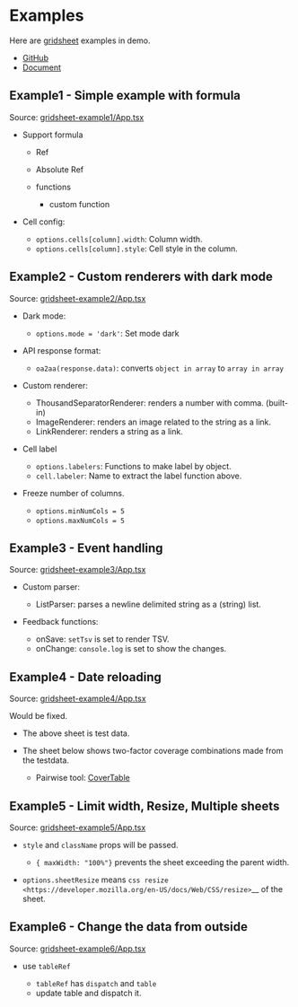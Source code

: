 

# Examples

Here are [gridsheet](https://www.npmjs.com/package/@gridsheet/react-core) examples in demo.

- [GitHub](https://github.com/walkframe/gridsheet)
- [Document](/gridsheet/react/)

## Example1 - Simple example with formula
Source: [gridsheet-example1/App.tsx](https://github.com/walkframe/docs.walkframe.com/blob/main/source/gridsheet/example1/App.tsx)

<Example1 />

- Support formula

  - Ref
  - Absolute Ref
  - functions

    - custom function

- Cell config:

  - ``options.cells[column].width``: Column width.
  - ``options.cells[column].style``: Cell style in the column.

## Example2 - Custom renderers with dark mode
Source: [gridsheet-example2/App.tsx](https://github.com/walkframe/docs.walkframe.com/blob/main/source/gridsheet/example2/App.tsx)

<Example2 />

- Dark mode:

  - ``options.mode = 'dark'``: Set mode dark

- API response format:

  - ``oa2aa(response.data)``: converts ``object in array`` to ``array in array``

- Custom renderer:

  - ThousandSeparatorRenderer: renders a number with comma. (built-in)
  - ImageRenderer: renders an image related to the string as a link.
  - LinkRenderer: renders a string as a link.

- Cell label

  - ``options.labelers``: Functions to make label by object.
  - ``cell.labeler``: Name to extract the label function above.

- Freeze number of columns.

  - ``options.minNumCols = 5``
  - ``options.maxNumCols = 5``


## Example3 - Event handling
Source: [gridsheet-example3/App.tsx](https://github.com/walkframe/docs.walkframe.com/blob/main/source/gridsheet/example3/App.tsx)

<Example3 />

- Custom parser:

  - ListParser: parses a newline delimited string as a (string) list.

- Feedback functions:

  - onSave: ``setTsv`` is set to render TSV.
  - onChange: ``console.log`` is set to show the changes.

## Example4 - Date reloading
Source: [gridsheet-example4/App.tsx](https://github.com/walkframe/docs.walkframe.com/blob/main/source/gridsheet/example4/App.tsx)

Would be fixed.

- The above sheet is test data.
- The sheet below shows two-factor coverage combinations made from the testdata.
    
  - Pairwise tool: [CoverTable](https://github.com/walkframe/covertable)

## Example5 - Limit width, Resize, Multiple sheets
Source: [gridsheet-example5/App.tsx](https://github.com/walkframe/docs.walkframe.com/blob/main/source/gridsheet/example5/App.tsx)

<Example5 />


- ``style`` and ``className`` props will be passed.

  - ``{ maxWidth: "100%"}`` prevents the sheet exceeding the parent width.

- ``options.sheetResize`` means `css resize <https://developer.mozilla.org/en-US/docs/Web/CSS/resize>`__ of the sheet.

## Example6 - Change the data from outside
Source: [gridsheet-example6/App.tsx](https://github.com/walkframe/docs.walkframe.com/blob/main/source/gridsheet/example6/App.tsx)

<Example6 />

- use `tableRef`

  - `tableRef` has ``dispatch`` and ``table``
  - update table and dispatch it.

